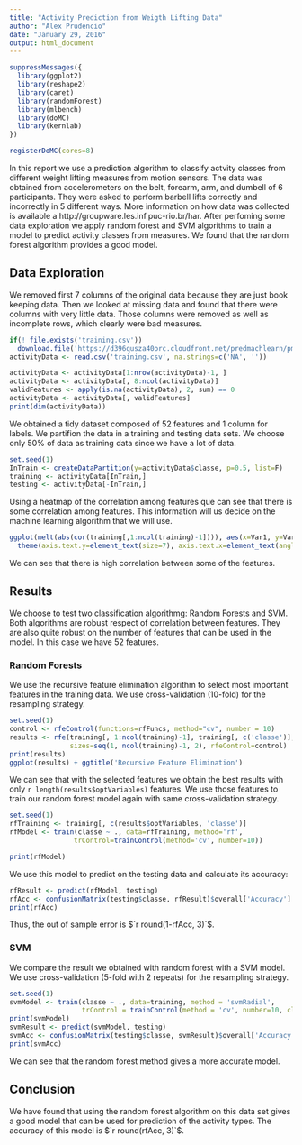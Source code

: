 ```yaml
---
title: "Activity Prediction from Weigth Lifting Data"
author: "Alex Prudencio"
date: "January 29, 2016"
output: html_document
---
```

```r
suppressMessages({
  library(ggplot2)
  library(reshape2)
  library(caret)
  library(randomForest)
  library(mlbench)
  library(doMC)
  library(kernlab)
})

registerDoMC(cores=8)
```

In this report we use a prediction algorithm to classify actvity classes from different weight lifting measures from motion sensors. The data was obtained from accelerometers on the belt, forearm, arm, and dumbell of 6 participants. They were asked to perform barbell lifts correctly and incorrectly in 5 different ways. More information on how data was collected is available a http://groupware.les.inf.puc-rio.br/har. After perfoming some data exploration we apply random forest and SVM algorithms to train a model to predict activity classes from measures. We found that the random forest algorithm provides a good model.

## Data Exploration

We removed first 7 columns of the original data because they are just book keeping data. Then we looked at missing data and found that there were columns with very little data. Those columns were removed as well as incomplete rows, which clearly were bad measures.

```r
if(! file.exists('training.csv'))
  download.file('https://d396qusza40orc.cloudfront.net/predmachlearn/pml-training.csv', 'training.csv', method='curl')
activityData <- read.csv('training.csv', na.strings=c('NA', ''))

activityData <- activityData[1:nrow(activityData)-1, ]
activityData <- activityData[, 8:ncol(activityData)]
validFeatures <- apply(is.na(activityData), 2, sum) == 0
activityData <- activityData[, validFeatures]
print(dim(activityData))
```

We obtained a tidy dataset composed of 52 features and 1 column for labels. We partifion the data in a training and testing data sets. We choose only 50% of data as training data since we have a lot of data.
```r
set.seed(1)
InTrain <- createDataPartition(y=activityData$classe, p=0.5, list=F)
training <- activityData[InTrain,]
testing <- activityData[-InTrain,]
```

Using a heatmap of the correlation among features que can see that there is some correlation among features. This information will us decide on the machine learning algorithm that we will use.

```r
ggplot(melt(abs(cor(training[,1:ncol(training)-1]))), aes(x=Var1, y=Var2, fill=value)) + geom_tile() + scale_fill_gradient(low='white', high='red') +
  theme(axis.text.y=element_text(size=7), axis.text.x=element_text(angle=45, hjust=1, size=7)) + xlab('') + ylab('') + ggtitle('Correlation Heatmap')
```

We can see that there is high correlation between some of the features.

## Results

We choose to test two classification algorithmg: Random Forests and SVM. Both algorithms are robust respect of correlation between features. They are also quite robust on the number of features that can be used in the model. In this case we have 52 features.

### Random Forests

We use the recursive feature elimination algorithm to select most important features in the training data. We use cross-validation (10-fold) for the resampling strategy.
```r
set.seed(1)
control <- rfeControl(functions=rfFuncs, method="cv", number = 10)
results <- rfe(training[, 1:ncol(training)-1], training[, c('classe')],
               sizes=seq(1, ncol(training)-1, 2), rfeControl=control)
print(results)
ggplot(results) + ggtitle('Recursive Feature Elimination')
```
We can see that with the selected features we obtain the best results with only `r length(results$optVariables)` features. We use those features to train our random forest model again with same cross-validation strategy.
```r
set.seed(1)
rfTraining <- training[, c(results$optVariables, 'classe')]
rfModel <- train(classe ~ ., data=rfTraining, method='rf',
                trControl=trainControl(method='cv', number=10))

print(rfModel)
```

We use this model to predict on the testing data and calculate its accuracy:
```r
rfResult <- predict(rfModel, testing)
rfAcc <- confusionMatrix(testing$classe, rfResult)$overall['Accuracy']
print(rfAcc)
```

Thus, the out of sample error is $`r round(1-rfAcc, 3)`$.

### SVM

We compare the result we obtained with random forest with a SVM model. We use cross-validation (5-fold with 2 repeats) for the resampling strategy.
```r
set.seed(1)
svmModel <- train(classe ~ ., data=training, method = 'svmRadial',
                  trControl = trainControl(method = 'cv', number=10, classProbs = T, savePredictions = T))
print(svmModel)
svmResult <- predict(svmModel, testing)
svmAcc <- confusionMatrix(testing$classe, svmResult)$overall['Accuracy']
print(svmAcc)
```
We can see that the random forest method gives a more accurate model.

## Conclusion

We have found that using the random forest algorithm on this data set gives a good model that can be used for prediction of the activity types. The accuracy of this model is $`r round(rfAcc, 3)`$.